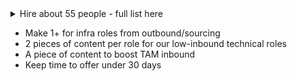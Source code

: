 <details>
<summary>Hire about 55 people - full list here</summary>

We do not expect to make all these hires in Q4 - the low ones in particular are more of a stretch goal. We expect to make about ~55 hires in Q4 in total. 

**High**

* Backend Engineer - Feature Flags - Zbynek
* Product Manager	1 - Zbynek
* Product Engineer - Surveys - Zbynek
* Product Engineer - Platform Features - Rune
* Product Engineer - Web Analytics - Rune
* Pipelines Engineer - Data Warehouse - Mark
* Pipelines Engineer - Data Warehouse - Mark
* Product Engineer - Messaging - Mark
* Product Engineer - Messaging - Mark
* Graphic Designer - Coua
* Product Engineer	PostHog AI - Julia
* Design Engineer	PostHog AI - Julia
* Product Engineer	Array - Julia
* Customer Success Manager 1 - Coua/Julia
* Customer Success Manager 2 - Coua/Julia
* Support Engineer 1 - Coua/Julia
* Developer who loves writing - Coua
* Technical Account Manager 1 - Coua/Julia
* Technical Account Manager 2 - Coua/Julia
* Technical Account Manager 3 - Coua/Julia
* Technical Account Manager 4 - Coua/Julia
* Technical Account Manager 5 - Coua/Julia


**Medium** 

* Product Engineer - Experiments - Zbynek
* Product Manager 2 - Zbynek
* Product Engineer - Platform Features - Rune
* Product Engineer - Product Analytics Insights - Rune
* Product Engineer - Datawarehouse - Mark
* Backend Engineer - Ingestion - Mark
* Product Engineer - LLM Analytics - Julia
* Product Engineer - LLM Analytics - Julia
* Clickhouse Engineer	- Mark
* Onboarding Specialist - Coua/Julia
* Customer Success Manager 3 - Coua/Julia
* Customer Success Manager 4 - Coua/Julia
* Support Engineer 2 - Coua/Julia
* Developer who loves writing - Coua
* Developer who loves teaching - Coua
* Developer who loves teaching - Coua
* Technical Account Manager 6 - Coua/Julia
* Technical Account Manager 7 - Coua/Julia
* Technical Account Manager 8 - Coua/Julia
* Technical Account Manager 9 - Coua/Julia


  
**Low**

* Finance hire - Fraser
* Product Engineer - Experiments - Zbynek
* Backend Engineer - Error Tracking - Zbynek
* Product Engineer - Customer Analytics - Rune
* Backend Engineer - Ingestion - Mark
* Onboarding Specialist (SF) - Coua/Julia
* Community Manager - Coua
* Design Engineer -	Brand & Vibes - Yari

The sections are not stack-ranked. 
</details>

* Make 1+ for infra roles from outbound/sourcing
* 2 pieces of content per role for our low-inbound technical roles
* A piece of content to boost TAM inbound 
* Keep time to offer under 30 days 
